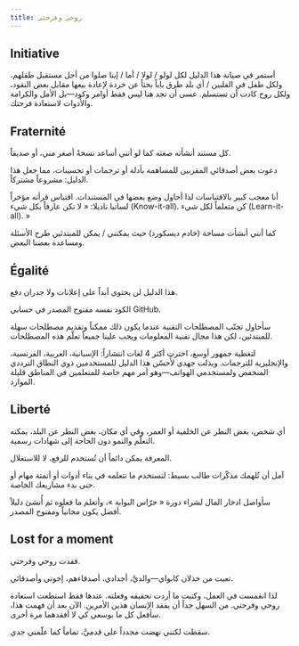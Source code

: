 ```yaml
---
title: روحي وفرحتي
---
```


## Initiative

أستمر في صيانة هذا الدليل لكل لولو / لولا / أما / إينا صلوا من أجل مستقبل طفلهم، ولكل طفل في الفلبين / أي بلد طرق باباً بحثاً عن خردة لإعادة بيعها مقابل بعض النقود، ولكل روح كادت أن تستسلم. عسى أن تجد هنا ليس فقط أوامر وكود—بل الأمل والكرامة والأدوات لاستعادة فرحتك.

## Fraternité

كل مستند أنشأته صغته كما لو أنني أساعد نسخةً أصغر مني، أو صديقاً.

دعوت بعض أصدقائي المقربين للمساهمة بأدلة أو ترجمات أو تحسينات، مما جعل هذا الدليل: مشروعاً مشتركاً.

أنا معجب كبير بالاقتباسات لذا أحاول وضع بعضها في المستندات. اقتباس قرأته مؤخراً لساتيا ناديلا: « لا تكن عارفاً بكل شيء (Know-it-all). كن متعلماً لكل شيء (Learn-it-all). »

كما أنني أنشأت مساحة (خادم ديسكورد) حيث يمكنني / يمكن للمبتدئين طرح الأسئلة ومساعدة بعضنا البعض.

## Égalité

هذا الدليل لن يحتوي أبداً على إعلانات ولا جدران دفع.

الكود نفسه مفتوح المصدر في حسابي GitHub.

سأحاول تجنّب المصطلحات التقنية عندما يكون ذلك ممكناً وتقديم مصطلحات سهلة للمبتدئين، لكن هذا مجال تقنية المعلومات ويجب علينا جميعاً تعلّم هذه المصطلحات.

لتغطية جمهور أوسع، اخترت أكثر 4 لغات انتشاراً: الإسبانية، العربية، الفرنسية، والإنجليزية للترجمات. وبذلت جهدي لأُحسّن هذا الدليل للمستخدمين ذوي النطاق الترددي المنخفض ولمستخدمي الهواتف—وهو أمر مهم خاصة للمتعلمين في المناطق قليلة الموارد.

## Liberté

أي شخص، بغض النظر عن الخلفية أو العمر، وفي أي مكان، بغض النظر عن البلد، يمكنه التعلّم والنمو دون الحاجة إلى شهادات رسمية.

المعرفة يمكن دائماً أن تُستخدم للرفع، لا للاستغلال.

آمل أن تُلهمك مذكّرات طالب بسيط: لتستخدم ما تتعلمه في بناء أدوات أو أتمتة مهام أو حتى بدء مشاريعك الخاصة.

سأواصل ادخار المال لشراء دورة « حرّاس البوابة »، وأتعلم ما فعلوه ثم أُنشئ دليلاً أفضل يكون مجانياً ومفتوح المصدر.

## Lost for a moment

فقدت روحي وفرحتي.

تعبت من خذلان كابواي—والديَّ، أجدادي، أصدقاءهم، إخوتي وأصدقائي.

لذا انغمست في العمل، وكتبت ما أردت تحقيقه وفعلته. عندها فقط استطعت استعادة روحي وفرحتي. من السهل جداً أن يفقد الإنسان هذين الأمرين. الآن بعد أن فهمت هذا، سأفعل كل ما بوسعي كي لا أفقدهما مرة أخرى.

سقطت لكنني نهضت مجدداً على قدميَّ، تماماً كما علّمني جدي.
